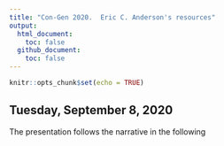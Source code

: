 ```yaml
---
title: "Con-Gen 2020.  Eric C. Anderson's resources"
output: 
  html_document:
    toc: false
  github_document:
    toc: false
---
```


```r
knitr::opts_chunk$set(echo = TRUE)
```



## Tuesday, September 8, 2020

The presentation follows the narrative in the following